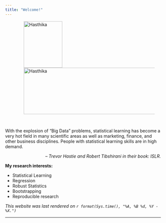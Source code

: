 ```yaml
---
title: "Welcome!"
---
```


<figure>
<img src="./images/Hasthika.jpg" alt="Hasthika" align="left" hspace="20" style="width:125px;height:150px;">
</figure>


<figure>
<img src="./images/data-word-cloud.png" alt="Hasthika" align="center" hspace="20" style="width:580px;height:150px;">
</figure>

<br /> 

With the explosion of “Big Data” problems, statistical learning has become a very hot field in many scientific areas as well as marketing, finance, and other business disciplines. People with statistical learning skills are in high demand. <p align="right"> *-- Trevor Hastie and Robert Tibshirani in their book: ISLR.*</p>
    
**My research interests:** 

  - Statistical Learning 
  - Regression
  - Robust Statistics
  - Bootstrapping
  - Reproducible research
 
*This website was last rendered on `r format(Sys.time(), "%A, %B %d, %Y - %X.")`*





* * *
